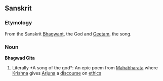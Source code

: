 ==Sanskrit==
===Etymology===
From the Sanskrit [[Bhagwant]], the God and [[Geetam]], the song.

===Noun===
'''Bhagwad Gita''' 

# Literally *A song of the god*: An epic poem from [[Mahabharata]] where [[Krishna]] gives [[Arjuna]] a [[discourse]] on [[ethics]]
